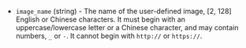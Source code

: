 <!-- Code generated from the comments of the AlicloudImageConfig struct in builder/ecs/image_config.go; DO NOT EDIT MANUALLY -->

- `image_name` (string) - The name of the user-defined image, [2, 128] English or Chinese
  characters. It must begin with an uppercase/lowercase letter or a
  Chinese character, and may contain numbers, `_` or `-`. It cannot begin
  with `http://` or `https://`.

<!-- End of code generated from the comments of the AlicloudImageConfig struct in builder/ecs/image_config.go; -->
